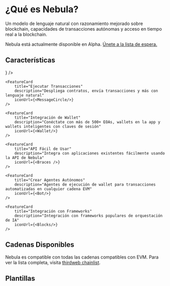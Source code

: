 
# ¿Qué es Nebula?

Un modelo de lenguaje natural con razonamiento mejorado sobre blockchain, capacidades de transacciones autónomas y acceso en tiempo real a la blockchain.

Nebula está actualmente disponible en Alpha. [Únete a la lista de espera.](https://thirdweb.com/nebula)

<DocImage src={NebulaDiagram} />

## Características

<div
	className="my-4 grid gap-2 md:grid-cols-2 lg:grid-cols-2 "
>
	<FeatureCard
		title="Modelo Blockchain Propietario"
		description="Entrenado en más de 2,500+ redes EVM y 1M+ contratos"
		iconUrl={<File />}
	/>

    <FeatureCard
    	title="Ejecutar Transacciones"
    	description="Despliega contratos, envía transacciones y más con lenguaje natural"
		iconUrl={<MessageCircle/>}
    />

	<FeatureCard
    	title="Integración de Wallet"
    	description="Conéctate con más de 500+ EOAs, wallets en la app y wallets inteligentes con claves de sesión"
		iconUrl={<Wallet/>}
    />

	<FeatureCard
    	title="API Fácil de Usar"
    	description="Integra con aplicaciones existentes fácilmente usando la API de Nebula"
    	iconUrl={<Braces />}
    />

	<FeatureCard
    	title="Crear Agentes Autónomos"
    	description="Agentes de ejecución de wallet para transacciones automatizadas en cualquier cadena EVM"
    	iconUrl={<Bot/>}
    />

	<FeatureCard
    	title="Integración con Frameworks"
    	description="Integración con frameworks populares de orquestación de IA"
		iconUrl={<Blocks/>}
    />
</div>

## Cadenas Disponibles
Nebula es compatible con todas las cadenas compatibles con EVM. Para ver la lista completa, visita [thirdweb chainlist](https://thirdweb.com/chainlist).

<DocImage src={SupportedChains} />

## Plantillas

<Stack>

<GithubTemplateCard title="Bouncer Eliza Agent" href="https://github.com/thirdweb-example/bouncer-eliza-agent" />

</Stack>
